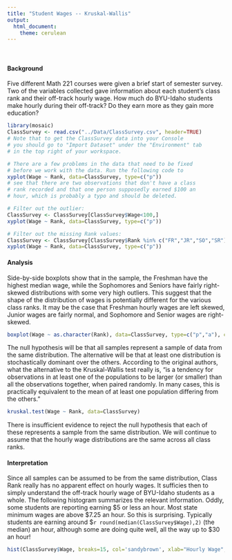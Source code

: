 ```yaml
---
title: "Student Wages -- Kruskal-Wallis"
output: 
  html_document:
    theme: cerulean
---
```


<br />

#### Background

Five different Math 221 courses were given a brief start of semester survey. Two of the variables collected gave information about each student's class rank and their off-track hourly wage. How much do BYU-Idaho students make hourly during their off-track? Do they earn more as they gain more education?

```r
library(mosaic)
ClassSurvey <- read.csv("../Data/ClassSurvey.csv", header=TRUE)
# Note that to get the ClassSurvey data into your Console
# you should go to "Import Dataset" under the "Environment" tab
# in the top right of your workspace. 

# There are a few problems in the data that need to be fixed
# before we work with the data. Run the following code to
xyplot(Wage ~ Rank, data=ClassSurvey, type=c("p"))
# see that there are two observations that don't have a class
# rank recorded and that one person supposedly earned $100 an
# hour, which is probably a typo and should be deleted.

# Filter out the outlier:
ClassSurvey <- ClassSurvey[ClassSurvey$Wage<100,]
xyplot(Wage ~ Rank, data=ClassSurvey, type=c("p"))

# Filter out the missing Rank values:
ClassSurvey <- ClassSurvey[ClassSurvey$Rank %in% c("FR","JR","SO","SR"),]
xyplot(Wage ~ Rank, data=ClassSurvey, type=c("p"))

```



#### Analysis

Side-by-side boxplots show that in the sample, the Freshman have the highest median wage, while the Sophomores and Seniors have fairly right-skewed distributions with some very high outliers. This suggest that the shape of the distribution of wages is potentially different for the various class ranks. It may be the case that Freshman hourly wages are left skewed, Junior wages are fairly normal, and Sophomore and Senior wages are right-skewed.

```r
boxplot(Wage ~ as.character(Rank), data=ClassSurvey, type=c("p","a"), col='grey', ylab="Hourly Wage", main="Math 221 Students")
```

The null hypothesis will be that all samples represent a sample of data from the same distribution. The alternative will be that at least one distribution is stochastically dominant over the others. According to the original authors, what the alternative to the Kruskal-Wallis test really is, "is a tendency for observations in at least one of the populations to be larger (or smaller) than all the observations together, when paired randomly. In many cases, this is practically equivalent to the mean of at least one population differing from the others."

```r
kruskal.test(Wage ~ Rank, data=ClassSurvey)
```

There is insufficient evidence to reject the null hypothesis that each of these represents a sample from the same distribution. We will continue to assume that the hourly wage distributions are the same across all class ranks.

#### Interpretation

Since all samples can be assumed to be from the same distribution, Class Rank really has no apparent effect on hourly wages. It sufficies then to simply understand the off-track hourly wage of BYU-Idaho students as a whole. The following histogram summarizes the relevant information. Oddly, some students are reporting earning \$5 or less an hour. Most state minimum wages are above \$7.25 an hour. So this is surprising. Typically students are earning around \$`r round(median(ClassSurvey$Wage),2)` (the median) an hour, although some are doing quite well, all the way up to \$30 an hour!

```r
hist(ClassSurvey$Wage, breaks=15, col='sandybrown', xlab="Hourly Wage", main="BYU-Idaho Math 221 Students")
```
